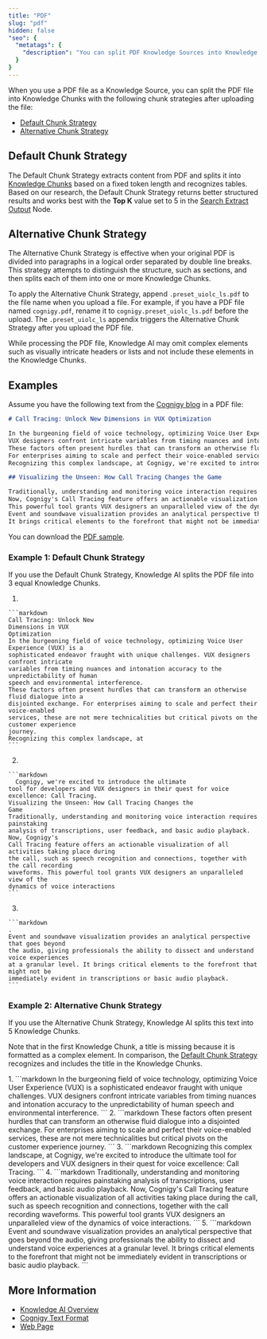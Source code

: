 ```yaml
---
title: "PDF"
slug: "pdf"
hidden: false
"seo": {
  "metatags": {
    "description": "You can split PDF Knowledge Sources into Knowledge Chunks with two strategies: Default and Alternative."
  }
}
---
```


When you use a PDF file as a Knowledge Source, you can split the PDF file into Knowledge Chunks with the following chunk strategies after uploading the file:

- [Default Chunk Strategy](#default-chunk-strategy)
- [Alternative Chunk Strategy](#alternative-chunk-strategy)

## Default Chunk Strategy

The Default Chunk Strategy extracts content from PDF and splits it into [Knowledge Chunks](/ai/agents/develop/knowledge-ai/knowledge-chunk/knowledge-chunk) based on a fixed token length and recognizes tables. Based on our research, the Default Chunk Strategy returns better structured results and works best with the **Top K** value set to 5 in the [Search Extract Output](/ai/agents/develop/node-reference/other-nodes/search-extract-output) Node.

## Alternative Chunk Strategy

The Alternative Chunk Strategy is effective when your original PDF is divided into paragraphs in a logical order separated by double line breaks. This strategy attempts to distinguish the structure, such as sections, and then splits each of them into one or more Knowledge Chunks.

To apply the Alternative Chunk Strategy, append `.preset_uiolc_ls.pdf` to the file name when you upload a file. For example, if you have a PDF file named `cognigy.pdf`, rename it to `cognigy.preset_uiolc_ls.pdf` before the upload. The `.preset_uiolc_ls` appendix triggers the Alternative Chunk Strategy after you upload the PDF file.

While processing the PDF file, Knowledge AI may omit complex elements such as visually intricate headers or lists and not include these elements in the Knowledge Chunks.

## Examples

Assume you have the following text from the [Cognigy blog](https://www.cognigy.com/blog) in a PDF file:

<Accordion title="PDF sample" defaultOpen="true">

  ```markdown
  # Call Tracing: Unlock New Dimensions in VUX Optimization
  
  In the burgeoning field of voice technology, optimizing Voice User Experience (VUX) is a sophisticated endeavor fraught with unique challenges. 
  VUX designers confront intricate variables from timing nuances and intonation accuracy to the unpredictability of human speech and environmental interference.
  These factors often present hurdles that can transform an otherwise fluid dialogue into a disjointed exchange. 
  For enterprises aiming to scale and perfect their voice-enabled services, these are not mere technicalities but critical pivots on the customer experience journey.
  Recognizing this complex landscape, at Cognigy, we're excited to introduce the ultimate tool for developers and VUX designers in their quest for voice excellence: Call Tracing.
  
  ## Visualizing the Unseen: How Call Tracing Changes the Game 
  
  Traditionally, understanding and monitoring voice interaction requires painstaking analysis of transcriptions, user feedback, and basic audio playback. 
  Now, Cognigy's Call Tracing feature offers an actionable visualization of all activities taking place during the call, such as speech recognition and connections, together with the call recording waveforms. 
  This powerful tool grants VUX designers an unparalleled view of the dynamics of voice interactions.
  Event and soundwave visualization provides an analytical perspective that goes beyond the audio, giving professionals the ability to dissect and understand voice experiences at a granular level. 
  It brings critical elements to the forefront that might not be immediately evident in transcriptions or basic audio playback.
  ```

</Accordion>

You can download the [PDF sample](https://docs.cognigy.com/_assets/ai/empower/knowledge-ai/call-tracing-sample.pdf).

### Example 1: Default Chunk Strategy

If you use the Default Chunk Strategy, Knowledge AI splits the PDF file into 3 equal Knowledge Chunks.

<Accordion title="Default Chunk Splitting" defaultOpen="true">

  1.
    ```markdown
    Call Tracing: Unlock New
    Dimensions in VUX
    Optimization
    In the burgeoning field of voice technology, optimizing Voice User Experience (VUX) is a
    sophisticated endeavor fraught with unique challenges. VUX designers confront intricate
    variables from timing nuances and intonation accuracy to the unpredictability of human
    speech and environmental interference.
    These factors often present hurdles that can transform an otherwise fluid dialogue into a
    disjointed exchange. For enterprises aiming to scale and perfect their voice-enabled
    services, these are not mere technicalities but critical pivots on the customer experience
    journey.
    Recognizing this complex landscape, at
    ```
  2.
    ```markdown
      Cognigy, we're excited to introduce the ultimate
    tool for developers and VUX designers in their quest for voice excellence: Call Tracing.
    Visualizing the Unseen: How Call Tracing Changes the
    Game
    Traditionally, understanding and monitoring voice interaction requires painstaking
    analysis of transcriptions, user feedback, and basic audio playback. Now, Cognigy's
    Call Tracing feature offers an actionable visualization of all activities taking place during
    the call, such as speech recognition and connections, together with the call recording
    waveforms. This powerful tool grants VUX designers an unparalleled view of the
    dynamics of voice interactions
    ```
  3.
    ```markdown
    .
    Event and soundwave visualization provides an analytical perspective that goes beyond
    the audio, giving professionals the ability to dissect and understand voice experiences
    at a granular level. It brings critical elements to the forefront that might not be
    immediately evident in transcriptions or basic audio playback.
    ```
</Accordion>

### Example 2: Alternative Chunk Strategy

If you use the Alternative Chunk Strategy, Knowledge AI splits this text into 5 Knowledge Chunks.

Note that in the first Knowledge Chunk, a title is missing because it is formatted as a complex element. In comparison, the [Default Chunk Strategy](#example-1-default-chunk-strategy) recognizes and includes the title in the Knowledge Chunks.

<Accordion title="Alternative Chunk Splitting" defaultOpen="true">
  1.
    ```markdown
    In the burgeoning field of voice technology, optimizing Voice User Experience (VUX)
    is a sophisticated endeavor fraught with unique challenges. 
    VUX designers confront intricate variables from timing nuances and intonation accuracy 
    to the unpredictability of human speech and environmental interference.
    ```
  2.
    ```markdown
    These factors often present hurdles that can transform an otherwise fluid dialogue
    into a disjointed exchange. 
    For enterprises aiming to scale and perfect their voice-enabled services, 
    these are not mere technicalities but critical pivots on the customer experience journey.
    ```
  3.
    ```markdown
    Recognizing this complex landscape, at Cognigy, 
    we're excited to introduce the ultimate tool for developers
    and VUX designers in their quest for voice excellence: Call Tracing.
    ```
  4.
    ```markdown
    Traditionally, understanding and monitoring voice interaction requires painstaking analysis of 
    transcriptions, user feedback, and basic audio playback. 
    Now, Cognigy's Call Tracing feature offers an actionable visualization of all activities taking place during the call,
    such as speech recognition and connections, together with the call recording waveforms. 
    This powerful tool grants VUX designers an unparalleled view of the dynamics of voice interactions.
    ```
  5.
    ```markdown
    Event and soundwave visualization provides an analytical perspective that goes beyond the audio, 
    giving professionals the ability to dissect and understand voice experiences at a granular level. 
    It brings critical elements to the forefront that might not be 
    immediately evident in transcriptions or basic audio playback.
    ```
</Accordion>

## More Information

- [Knowledge AI Overview](/ai/agents/develop/knowledge-ai/overview)
- [Cognigy Text Format](/ai/agents/develop/knowledge-ai/knowledge-source/text-formats/ctxt)
- [Web Page](/ai/agents/develop/knowledge-ai/knowledge-source/text-formats/web-page)